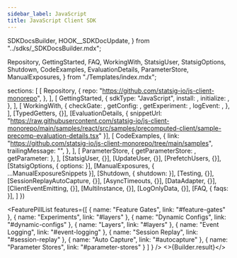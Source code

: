 ```yaml
---
sidebar_label: JavaScript
title: JavaScript Client SDK
---
```


  SDKDocsBuilder,
  HOOK__SDKDocUpdate,
} from "../sdks/_SDKDocsBuilder.mdx";


  Repository,
  GettingStarted,
  FAQ,
  WorkingWith,
  StatsigUser,
  StatsigOptions,
  Shutdown,
  CodeExamples,
  EvaluationDetails,
  ParameterStore,
  ManualExposures,
} from "./Templates/index.mdx";













  sections: [
    [
      Repository,
      {
        repo: "https://github.com/statsig-io/js-client-monorepo",
      },
    ],
    [
      GettingStarted,
      {
        sdkType: "JavaScript",
        install: <Install />,
        initialize: <Initialize />,
      },
    ],
    [
      WorkingWith,
      {
        checkGate: <CheckGate />,
        getConfig: <GetConfig />,
        getExperiment: <GetExperiment />,
        logEvent: <LogEvent />,
      },
    ],
    [TypedGetters, {}],
    [EvaluationDetails, { snippetUrl: "https://raw.githubusercontent.com/statsig-io/js-client-monorepo/main/samples/react/src/samples/precomputed-client/sample-precomp-evaluation-details.tsx" }],
    [
      CodeExamples,
      {
        link: "https://github.com/statsig-io/js-client-monorepo/tree/main/samples",
        trailingMessage: "",
      },
    ],
    [
      ParameterStore,
      { getParameterStore: <GetParameterStore />, getParameter: <GetParameter /> },
    ],
    [StatsigUser, {}],
    [UpdateUser, {}],
    [PrefetchUsers, {}],
    [StatsigOptions, { options: <Options /> }],
    [ManualExposures, { ...ManualExposureSnippets }],
    [Shutdown, { shutdown: <ShutdownSnippet /> }],
    [Testing, {}],
    [SessionReplayAutoCapture, {}],
    [AsyncTimeouts, {}],
    [DataAdapter, {}],
    [ClientEventEmitting, {}],
    [MultiInstance, {}],
    [LogOnlyData, {}],
    [FAQ, { faqs: <MoreFAQs /> }],
  ]
})


<FeaturePillList
    features={[
      { name: "Feature Gates", link: "#feature-gates" },
      { name: "Experiments", link: "#layers" },
      { name: "Dynamic Configs", link: "#dynamic-configs" },
      { name: "Layers", link: "#layers" },
      { name: "Event Logging", link: "#event-logging" },
      { name: "Session Replay", link: "#session-replay" },
      { name: "Auto Capture", link: "#autocapture" },
      { name: "Parameter Stores", link: "#parameter-stores" }
    ]
  }
/>
<>{Builder.result}</>
